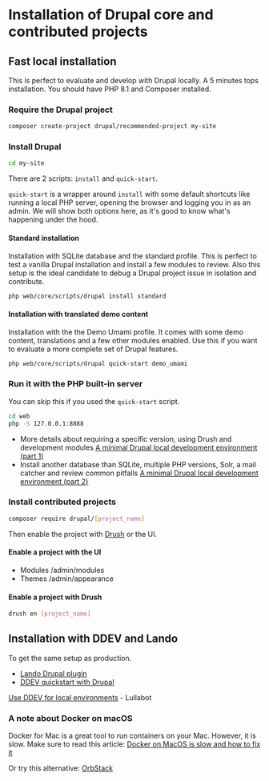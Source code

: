 # Installation of Drupal core and contributed projects

## Fast local installation

This is perfect to evaluate and develop with Drupal locally.
A 5 minutes tops installation. You should have PHP 8.1 and Composer installed.

### Require the Drupal project

```bash
composer create-project drupal/recommended-project my-site
```

### Install Drupal

```bash
cd my-site
```

There are 2 scripts: `install` and `quick-start`.

`quick-start` is a wrapper around `install` with some default shortcuts like running a local PHP server, opening the browser and logging you in as an admin.
We will show both options here, as it's good to know what's happening under the hood.

#### Standard installation

Installation with SQLite database and the standard profile.
This is perfect to test a vanilla Drupal installation and install a few modules to review.
Also this setup is the ideal candidate to debug a Drupal project issue in isolation and contribute.

```bash
php web/core/scripts/drupal install standard
```

#### Installation with translated demo content

Installation with the the Demo Umami profile.
It comes with some demo content, translations and a few other modules enabled. Use this if you want to evaluate a more complete set of Drupal features.

```bash
php web/core/scripts/drupal quick-start demo_umami
```

### Run it with the PHP built-in server

You can skip this if you used the `quick-start` script.

```bash
cd web
php -S 127.0.0.1:8888
```

* More details about requiring a specific version, using Drush and development modules
[A minimal Drupal local development environment (part 1)](https://colorfield.dev/blog/minimal-drupal-9-local-development-environment)
* Install another database than SQLite, multiple PHP versions, Solr, a mail catcher and review common pitfalls
[A minimal Drupal local development environment (part 2)](https://colorfield.dev/blog/minimal-and-fast-drupal-environment-part-2)

### Install contributed projects

```bash
composer require drupal/[project_name]
```
Then enable the project with [Drush](/develop/toolkit-for-drupal-developers#drush-cli) or the UI.

#### Enable a project with the UI

- Modules /admin/modules
- Themes /admin/appearance

#### Enable a project with Drush

```bash
drush en [project_name]
```

## Installation with DDEV and Lando

To get the same setup as production.

- [Lando Drupal plugin](https://docs.lando.dev/drupal/)
- [DDEV quickstart with Drupal](https://ddev.readthedocs.io/en/latest/users/quickstart/#drupal)

[Use DDEV for local environments](https://architecture.lullabot.com/adr/20211207-ddev-locals/) - Lullabot

### A note about Docker on macOS

Docker for Mac is a great tool to run containers on your Mac. 
However, it is slow. Make sure to read this article:
[Docker on MacOS is slow and how to fix it](https://www.paolomainardi.com/posts/docker-performance-macos/)

Or try this alternative: [OrbStack](https://orbstack.dev/)
